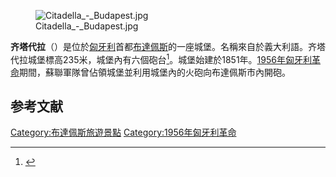 [[Image:Citadella_-_Budapest.jpg|right]]

'''齐塔代拉'''（{{lang-hu|Citadella}}）是位於[[匈牙利|匈牙利]]首都[[布達佩斯|布達佩斯]]的一座城堡。名稱來自於義大利語。齐塔代拉城堡標高235米，城堡內有六個砲台<ref>{{cite web|url=http://hungarystartshere.com/Citadel-Citadella-Budapest|title=Citadella, Budapest|accessdate=2009-11-06|deadurl=yes|archiveurl=https://web.archive.org/web/20111002054356/http://hungarystartshere.com/Citadel-Citadella-Budapest|archivedate=2011-10-02}}</ref>。城堡始建於1851年。[[1956年匈牙利革命|1956年匈牙利革命]]期間，蘇聯軍隊曾佔領城堡並利用城堡內的火砲向布達佩斯市內開砲。

== 参考文献 ==
{{reflist}}

[[Category:布達佩斯旅遊景點|Category:布達佩斯旅遊景點]]
[[Category:1956年匈牙利革命|Category:1956年匈牙利革命]]